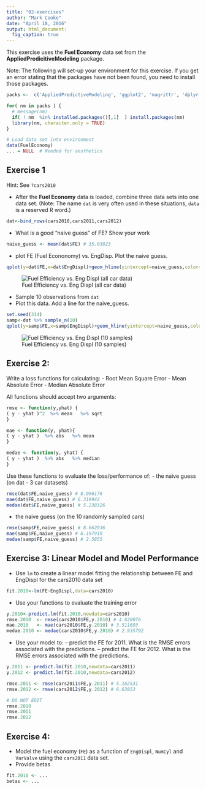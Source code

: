 ```yaml
---
title: "02-exercises"
author: "Mark Cooke"
date: "April 18, 2016"
output: html_document:
  fig_caption: true
---
```


This exercise uses the **Fuel Economy** data set from the **AppliedPredicitiveModeling** package.

Note: The following will set-up your environment for this exercise. If you get an error stating that the packages have not been found, you need to install those packages.


```r

packs <-  c('AppliedPredictiveModeling', 'ggplot2', 'magrittr', 'dplyr')

for( nm in packs ) { 
  # message(nm)
  if( ! nm  %in% installed.packages()[,1]  ) install.packages(nm)
  library(nm, character.only = TRUE)
}

# Load data set into environment
data(FuelEconomy)
... = NULL  # Needed for aesthetics 

```


## Exercise 1

Hint: See `?cars2010`


- After the **Fuel Economy** data is loaded, combine three data sets into one data set. (Note: The name `dat` is very often used in these situations, `data` is a reserved R word.)  

```r
dat<-bind_rows(cars2010,cars2011,cars2012)
```

- What is a good "naive guess" of FE? Show your work

```r
naive_guess <- mean(dat$FE) # 35.03823
```

- plot FE (Fuel Econonomy) vs. EngDisp. Plot the naive guess.

```r
qplot(y=dat$FE,x=dat$EngDispl)+geom_hline(yintercept=naive_guess,color="red")
```

![Fuel Efficiency vs. Eng Displ (all car data)](eng_displ_dat.png)

- Sample 10 observations from `dat`
- Plot this data. Add a line for the naive_guess. 

```r
set.seed(314) 
samp<-dat %>% sample_n(10)
qplot(y=samp$FE,x=samp$EngDispl)+geom_hline(yintercept=naive_guess,color="red") 
```

![Fuel Efficiency vs. Eng Displ (10 samples)](eng_displ_samp.png)

## Exercise 2:


Write a loss functions for calculating:
- Root Mean Square Error
- Mean Absolute Error
- Median Absolute Error

All functions should accept two arguments: 


```r

rmse <- function(y,yhat) {
( y - yhat )^2  %>% mean   %>% sqrt 
}
```

```r
mae <- function(y, yhat){
( y - yhat )  %>% abs   %>% mean 
}
```

```r
medae <- function(y, yhat) { 
( y - yhat )  %>% abs   %>% median
}
```


Use these functions to evaluate the loss/performance of:
- the naive guess (on dat - 3 car datasets)
```r
rmse(dat$FE,naive_guess) # 8.096176
mae(dat$FE,naive_guess) # 6.319942
medae(dat$FE,naive_guess) # 5.238326
```
- the naive guess (on the 10 randomly sampled cars)
```r
rmse(samp$FE,naive_guess) # 8.662936
mae(samp$FE,naive_guess) # 6.197919
medae(samp$FE,naive_guess) # 2.5855
```

## Exercise 3: Linear Model and Model Performance 

- Use `lm` to create a linear model fitting the relationship between FE and EngDispl for the cars2010 data set


```r
fit.2010<-lm(FE~EngDispl,data=cars2010)
```

- Use your functions to evaluate the training error
```r
y.2010<-predict.lm(fit.2010,newdata=cars2010)
rmse.2010  <- rmse(cars2010$FE,y.2010) # 4.620076
mae.2010   <- mae(cars2010$FE,y.2010) # 3.511693
medae.2010 <- medae(cars2010$FE,y.2010) # 2.935792
```

- Use your model to:
-- predict the FE for 2011. What is the RMSE errors associated with the predictions.
-- predict the FE for 2012. What is the RMSE errors associated with the predictions.

```r
y.2011 <- predict.lm(fit.2010,newdata=cars2011)
y.2012 <- predict.lm(fit.2010,newdata=cars2012)

rmse.2011 <- rmse(cars2011$FE,y.2011) # 5.162531
rmse.2012 <- rmse(cars2012$FE,y.2012) # 6.63853

```


```r
# DO NOT EDIT 
rmse.2010 
rmse.2011
rmse.2012
```


## Exercise 4: 

- Model the fuel economy (`FE`) as a function of `EngDispl`, `NumCyl` and `VarValve` using the `cars2011` data set.  
- Provide betas


```r
fit.2010 <- ...
betas <- ...
```
